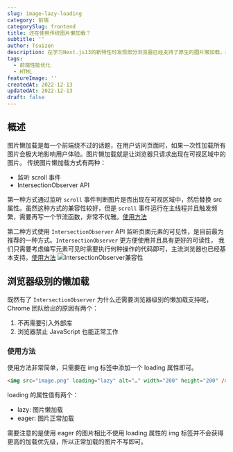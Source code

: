 ```yaml
---
slug: image-lazy-loading
category: 前端
categorySlug: frontend
title: 还在使用传统图片懒加载？
subtitle: ''
author: Tsuizen
description: 在学习Next.js13的新特性时发现部分浏览器已经支持了原生的图片懒加载，却鲜有人提及。
tags:
  - 前端性能优化
  - HTML
featureImage: ''
createdAt: 2022-12-13
updatedAt: 2022-12-13
draft: false
---
```


## 概述

图片懒加载是每一个前端绕不过的话题，在用户访问页面时，如果一次性加载所有图片会极大地影响用户体验。图片懒加载就是让浏览器只请求出现在可视区域中的图片。
传统图片懒加载方式有两种：

- 监听 scroll 事件
- IntersectionObserver API

第一种方式通过监听 `scroll` 事件判断图片是否出现在可视区域中，然后替换 src 属性。虽然这种方式的兼容性较好，但是 `scroll`
事件运行在主线程并且触发频繁，需要再写一个节流函数，非常不优雅。[使用方法](https://zhuanlan.zhihu.com/p/55311726)

第二种方式使用 `IntersectionObserver` API 监听页面元素的可见性，是目前最为推荐的一种方式。`IntersectionObserver` 更方便使用并且具有更好的可读性，
我们只需要考虑编写元素可见时需要执行何种操作的代码即可，主流浏览器也已经基本支持。[使用方法](https://web.dev/lazy-loading-images/)
![IntersectionObserver兼容性](/Posts/image-lazy-loading/IntersectionObserver兼容性.jpg)

## 浏览器级别的懒加载

既然有了 `IntersectionObserver` 为什么还需要浏览器级别的懒加载支持呢，Chrome 团队给出的原因有两个：

1. 不再需要引入外部库
2. 浏览器禁止 JavaScript 也能正常工作

### 使用方法

使用方法非常简单，只需要在 img 标签中添加一个 loading 属性即可。

```html
<img src="image.png" loading="lazy" alt="…" width="200" height="200" />
```

loading 的属性值有两个：

- lazy: 图片懒加载
- eager: 图片正常加载

需要注意的是使用 eager 的图片相比不使用 loading 属性的 img 标签并不会获得更高的加载优先级，所以正常加载的图片不写即可。


